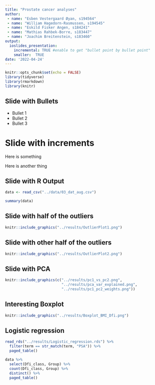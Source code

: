 ```yaml
---
title: "Prostate cancer analyses"
author:  
 - name: "Esben Vestergaard Øyan, s194564"  
 - name: "William Hagedorn-Rasmussen, s194545"  
 - name: "Eskild Fisker Angen, s184241"  
 - name: "Mathias Rahbek-Borre, s183447"  
 - name: "Joachim Breitenstein, s183460"  
output:
  ioslides_presentation:
    incremental: TRUE #enable to get "bullet point by bullet point"
    smaller:  TRUE
date: '2022-04-24'
---
```


```r
knitr::opts_chunk$set(echo = FALSE)
library(tidyverse)
library(rmarkdown)
library(knitr)
```

## Slide with Bullets

- Bullet 1
- Bullet 2
- Bullet 3

# Slide with increments {.build}
<div>
Here is something
</div>
<div>
Here is another thing
</div>

## Slide with R Output
```r
data <- read_csv("../data/03_dat_aug.csv")
```


```r
summary(data)
```

## Slide with half of the outliers

```r
knitr::include_graphics("../results/OutlierPlot1.png")
```

## Slide with other half of the outliers

```r
knitr::include_graphics("../results/OutlierPlot2.png")
```


## Slide with PCA


```r
knitr::include_graphics(c("../results/pc1_vs_pc2.png",
                          "../results/pca_var_explained.png",
                          "../results/pc1_pc2_weights.png"))
```

## Interesting Boxplot
```r
knitr::include_graphics("../results/Boxplot_BMI_Dfi.png")
```


## Logistic regression {.build}

```r
read_rds("../results/Logistic_regression.rds") %>%
  filter(term == str_match(term, "PSA")) %>% 
  paged_table()
```
<div>
```r
data %>% 
  select(Dfi_class, Group) %>% 
  count(Dfi_class, Group) %>% 
  distinct() %>% 
  paged_table()
```
</div>
